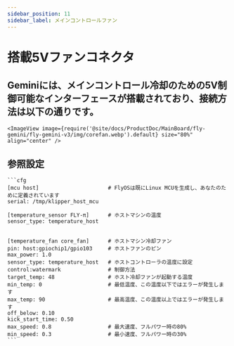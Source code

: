 ```yaml
---
sidebar_position: 11
sidebar_label: メインコントロールファン
---
```





# 搭載5Vファンコネクタ

## Geminiには、メインコントロール冷却のための5V制御可能なインターフェースが搭載されており、接続方法は以下の通りです。

    <ImageView image={require('@site/docs/ProductDoc/MainBoard/fly-gemini/fly-gemini-v3/img/corefan.webp').default} size="80%" align="center" />

## 参照設定

    ```cfg
    [mcu host]                      # FlyOSは既にLinux MCUを生成し、あなたのために定義されています
    serial: /tmp/klipper_host_mcu 

    [temperature_sensor FLY-π]      # ホストマシンの温度
    sensor_type: temperature_host


    [temperature_fan core_fan]      # ホストマシン冷却ファン
    pin: host:gpiochip1/gpio103     # ホストファンのピン
    max_power: 1.0
    sensor_type: temperature_host   # ホストコントローラの温度に設定
    control:watermark               # 制御方法
    target_temp: 48                 # ホスト冷却ファンが起動する温度
    min_temp: 0                     # 最低温度、この温度以下ではエラーが発生します
    max_temp: 90                    # 最高温度、この温度以上ではエラーが発生します
    off_below: 0.10
    kick_start_time: 0.50
    max_speed: 0.8                  # 最大速度、フルパワー時の80%
    min_speed: 0.3                  # 最小速度、フルパワー時の30%
    ```